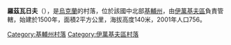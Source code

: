 {{coord|50|55|38|N|29|39|8|E|scale:30000|display=title}}

'''羅茲瓦日夫'''（{{lang-uk|Розважів}}），是[[烏克蘭|烏克蘭]]的村落，位於該國中北部[[基輔州|基輔州]]，由[[伊萬基夫區|伊萬基夫區]]負責管轄，始建於1500年，面積2平方公里，海拔高度140米，2001年人口756。

{{DEFAULTSORT:Розважів}}
[[Category:基輔州村落|Category:基輔州村落]]
[[Category:伊萬基夫區村落|Category:伊萬基夫區村落]]


{{Kiev-geo-stub}}